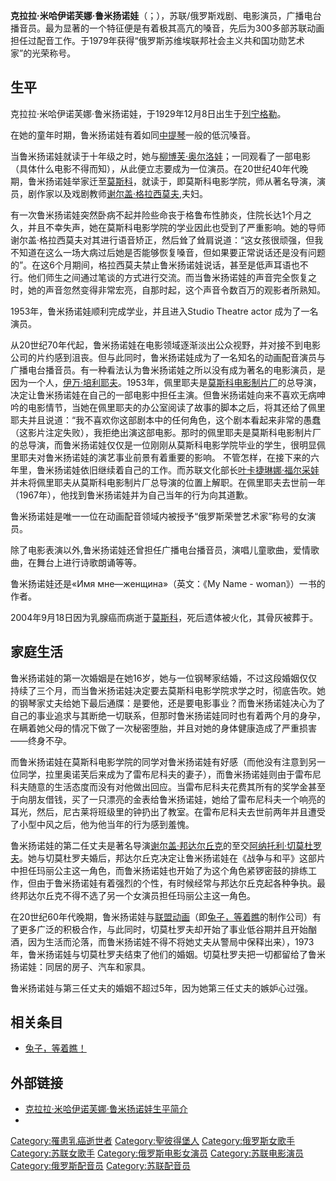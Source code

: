 {{Infobox Person
|name=克拉拉·鲁米扬诺娃
|birth_date={{birth date|1929|12|8}}
|birth_place={{USSR}}[[列宁格勒|列宁格勒]]
|death_date={{death date and age|2004|9|18|1929|12|8}}
|death_place={{RUS}}[[莫斯科|莫斯科]]
|occupation= 表演艺术家，歌唱家
|awards={{苏俄功勋艺术家}}
}}

'''克拉拉·米哈伊诺芙娜·鲁米扬诺娃'''（{{lang-rus|Клара Михайловна Румянова|Klara Mikhailovna Rumyanova}}；{{bd|1929年|12月8日|2004年|9月18日}}），苏联/俄罗斯戏剧、电影演员，广播电台播音员。最为显著的一个特征便是有着极其高亢的嗓音，先后为300多部苏联动画担任过配音工作。于1979年获得“俄罗斯苏维埃联邦社会主义共和国功勋艺术家”的光荣称号。

== 生平 ==
克拉拉·米哈伊诺芙娜·鲁米扬诺娃，于1929年12月8日出生于[[列宁格勒|列宁格勒]]。

在她的童年时期，鲁米扬诺娃有着如同[[中提琴|中提琴]]一般的低沉嗓音。

当鲁米扬诺娃就读于十年级之时，她与[[柳博芙·奥尔洛娃|柳博芙·奥尔洛娃]]；一同观看了一部电影（具体什么电影不得而知），从此便立志要成为一位演员。在20世纪40年代晚期，鲁米扬诺娃举家迁至[[莫斯科|莫斯科]]，就读于{{link-ru|全苏国立电影学院|Всесоюзный государственный институт кинематографии}}，即莫斯科电影学院，师从著名导演，演员，剧作家以及戏剧教师[[谢尔盖·格拉西莫夫|谢尔盖·格拉西莫夫]],{{link-ru|塔玛拉·玛卡洛娃|Тамара Фёдоровна Макарова}}夫妇。

有一次鲁米扬诺娃突然卧病不起并险些命丧于格鲁布性肺炎，住院长达1个月之久，并且不幸失声，她在莫斯科电影学院的学业因此也受到了严重影响。她的导师谢尔盖·格拉西莫夫对其进行语音矫正，然后耸了耸肩说道：“这女孩很顽强，但我不知道在这么一场大病过后她是否能够恢复嗓音，但如果要正常说话还是没有问题的”。在这6个月期间，格拉西莫夫禁止鲁米扬诺娃说话，甚至是低声耳语也不行。他们师生之间通过笔谈的方式进行交流。而当鲁米扬诺娃的声音完全恢复之时，她的声音忽然变得非常宏亮，自那时起，这个声音令数百万的观影者所熟知。

1953年，鲁米扬诺娃顺利完成学业，并且进入Studio Theatre actor 成为了一名演员。

从20世纪70年代起，鲁米扬诺娃在电影领域逐渐淡出公众视野，并对接不到电影公司的片约感到沮丧。但与此同时，鲁米扬诺娃成为了一名知名的动画配音演员与广播电台播音员。有一种看法认为鲁米扬诺娃之所以没有成为著名的电影演员，是因为一个人，[[伊万·培利耶夫|伊万·培利耶夫]]。1953年，佩里耶夫是[[莫斯科电影制片厂|莫斯科电影制片厂]]的总导演，决定让鲁米扬诺娃在自己的一部电影中担任主演。但鲁米扬诺娃向来不喜欢无病呻吟的电影情节，当她在佩里耶夫的办公室阅读了故事的脚本之后，将其还给了佩里耶夫并且说道：“我不喜欢你这部剧本中的任何角色，这个剧本看起来非常的愚蠢（这影片注定失败），我拒绝出演这部电影。那时的佩里耶夫是莫斯科电影制片厂的总导演，而鲁米扬诺娃仅仅是一位刚刚从莫斯科电影学院毕业的学生，很明显佩里耶夫对鲁米扬诺娃的演艺事业前景有着重要的影响。 不管怎样，在接下来的六年里，鲁米扬诺娃依旧继续着自己的工作。而苏联文化部长[[叶卡捷琳娜·阿列克谢耶夫娜·福尔采娃|叶卡捷琳娜·福尔采娃]]并未将佩里耶夫从莫斯科电影制片厂总导演的位置上解职。在佩里耶夫去世前一年（1967年），他找到鲁米扬诺娃并为自己当年的行为向其道歉。

鲁米扬诺娃是唯一一位在动画配音领域内被授予“俄罗斯荣誉艺术家”称号的女演员。

除了电影表演以外,鲁米扬诺娃还曾担任广播电台播音员，演唱儿童歌曲，爱情歌曲，在舞台上进行诗歌朗诵等等。

鲁米扬诺娃还是«Имя мне—женщина»（英文：《My Name - woman》）一书的作者。

2004年9月18日因为乳腺癌而病逝于[[莫斯科|莫斯科]]，死后遗体被火化，其骨灰被葬于{{link-ru|顿斯科伊修道院公墓|Донское кладбище}}。

== 家庭生活 ==
鲁米扬诺娃的第一次婚姻是在她16岁，她与一位钢琴家结婚，不过这段婚姻仅仅持续了三个月，而当鲁米扬诺娃决定要去莫斯科电影学院求学之时，彻底告吹。她的钢琴家丈夫给她下最后通牒：是要他，还是要电影事业？而鲁米扬诺娃决心为了自己的事业追求与其断绝一切联系，但那时鲁米扬诺娃同时也有着两个月的身孕，在瞒着她父母的情况下做了一次秘密堕胎，并且对她的身体健康造成了严重损害——终身不孕。

而鲁米扬诺娃在莫斯科电影学院的同学{{link-ru|尼古莱·雷布尼科夫|Николай Николаевич Рыбников}}对鲁米扬诺娃有好感（而他没有注意到另一位同学{{link-ru|阿拉·拉里奥诺芙|Алла Дмитриевна Ларионова}}，拉里奥诺芙后来成为了雷布尼科夫的妻子），而鲁米扬诺娃则由于雷布尼科夫随意的生活态度而没有对他做出回应。当雷布尼科夫花费其所有的奖学金甚至于向朋友借钱，买了一只漂亮的金表给鲁米扬诺娃，她给了雷布尼科夫一个响亮的耳光，然后，尼古莱将班级里的钟扔出了教室。在雷布尼科夫去世前两年并且遭受了小型中风之后，他为他当年的行为感到羞愧。

鲁米扬诺娃的第二任丈夫是著名导演[[谢尔盖·邦达尔丘克|谢尔盖·邦达尔丘克]]的至交[[阿纳托利·弗拉基米罗维奇·切莫杜罗夫|阿纳托利·切莫杜罗夫]]。她与切莫杜罗夫婚后，邦达尔丘克决定让鲁米扬诺娃在《战争与和平》这部片中担任玛丽公主这一角色，而鲁米扬诺娃也开始了为这个角色紧锣密鼓的排练工作，但由于鲁米扬诺娃有着强烈的个性，有时候经常与邦达尔丘克起各种争执。最终邦达尔丘克不得不选了另一个女演员{{link-ru|安东尼娅·尼古拉耶芙娜·萨拉诺娃|Шуранова, Антонина Николаевна}}担任玛丽公主这一角色。

在20世纪60年代晚期，鲁米扬诺娃与[[联盟动画|联盟动画]]（即[[兔子，等着瞧|兔子，等着瞧]]的制作公司）有了更多广泛的积极合作，与此同时，切莫杜罗夫却开始了事业低谷期并且开始酗酒，因为生活而沦落，而鲁米扬诺娃不得不将她丈夫从警局中保释出来），1973年，鲁米扬诺娃与切莫杜罗夫结束了他们的婚姻。切莫杜罗夫把一切都留给了鲁米扬诺娃：同居的房子、汽车和家具。

鲁米扬诺娃与第三任丈夫的婚姻不超过5年，因为她第三任丈夫的嫉妒心过强。

== 相关条目 ==
*[[兔子，等着瞧！|兔子，等着瞧！]]

== 外部链接 ==
* [http://proekt-wms.narod.ru/zvezd/rumyanova-km.htm 克拉拉·米哈伊诺芙娜·鲁米扬诺娃生平简介] {{Wayback|url=http://proekt-wms.narod.ru/zvezd/rumyanova-km.htm |date=20201104144928 }}
* {{imdb name|0750179}}

{{Authority control}}
{{portal bar|苏联|人物|电影}}
{{DEFAULTSORT:Rumyanova, Klara}}
[[Category:罹患乳癌逝世者|Category:罹患乳癌逝世者]]
[[Category:聖彼得堡人|Category:聖彼得堡人]]
[[Category:俄罗斯女歌手|Category:俄罗斯女歌手]]
[[Category:苏联女歌手|Category:苏联女歌手]]
[[Category:俄罗斯电影女演员|Category:俄罗斯电影女演员]]
[[Category:苏联电影演员|Category:苏联电影演员]]
[[Category:俄罗斯配音员|Category:俄罗斯配音员]]
[[Category:苏联配音员|Category:苏联配音员]]